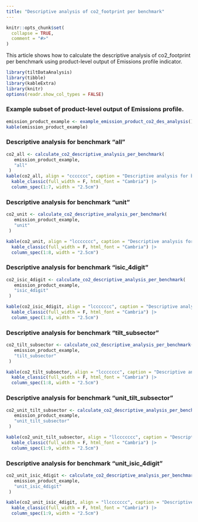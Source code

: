 ```yaml
---
title: "Descriptive analysis of co2_footprint per benchmark"
---
```


```r
knitr::opts_chunk$set(
  collapse = TRUE,
  comment = "#>"
)
```

This article shows how to calculate the descriptive analysis of co2_footprint per
benchmark using product-level output of Emissions profile indicator.

```r
library(tiltDataAnalysis)
library(tibble)
library(kableExtra)
library(knitr)
options(readr.show_col_types = FALSE)
```

### Example subset of product-level output of Emissions profile.

```r
emission_product_example <- example_emission_product_co2_des_analysis()
kable(emission_product_example)
```

### Descriptive analysis for benchmark "all"
 
```r
co2_all <- calculate_co2_descriptive_analysis_per_benchmark(
   emission_product_example,
   "all"
 )
kable(co2_all, align = "ccccccc", caption = "Descriptive analysis for benchmark `all`", escape = F) |>
  kable_classic(full_width = F, html_font = "Cambria") |>
  column_spec(1:7, width = "2.5cm") 
```

### Descriptive analysis for benchmark "unit"
 
```r
co2_unit <- calculate_co2_descriptive_analysis_per_benchmark(
   emission_product_example,
   "unit"
 )

kable(co2_unit, align = "lccccccc", caption = "Descriptive analysis for benchmark `unit`", escape = F) |>
  kable_classic(full_width = F, html_font = "Cambria") |>
  column_spec(1:8, width = "2.5cm")
```

### Descriptive analysis for benchmark "isic_4digit"
 
```r
co2_isic_4digit <- calculate_co2_descriptive_analysis_per_benchmark(
   emission_product_example,
   "isic_4digit"
 )

kable(co2_isic_4digit, align = "lccccccc", caption = "Descriptive analysis for benchmark `isic_4digit`", escape = F) |>
  kable_classic(full_width = F, html_font = "Cambria") |>
  column_spec(1:8, width = "2.5cm")
```

### Descriptive analysis for benchmark "tilt_subsector"
 
```r
co2_tilt_subsector <- calculate_co2_descriptive_analysis_per_benchmark(
   emission_product_example,
   "tilt_subsector"
 )

kable(co2_tilt_subsector, align = "lccccccc", caption = "Descriptive analysis for benchmark `tilt_subsector`", escape = F) |>
  kable_classic(full_width = F, html_font = "Cambria") |>
  column_spec(1:8, width = "2.5cm")
```

### Descriptive analysis for benchmark "unit_tilt_subsector"
 
```r
co2_unit_tilt_subsector <- calculate_co2_descriptive_analysis_per_benchmark(
   emission_product_example,
   "unit_tilt_subsector"
 )

kable(co2_unit_tilt_subsector, align = "llccccccc", caption = "Descriptive analysis for benchmark `unit_tilt_subsector`", escape = F) |>
  kable_classic(full_width = F, html_font = "Cambria") |>
  column_spec(1:9, width = "2.5cm")
```

### Descriptive analysis for benchmark "unit_isic_4digit"
 
```r
co2_unit_isic_4digit <- calculate_co2_descriptive_analysis_per_benchmark(
   emission_product_example,
   "unit_isic_4digit"
 )

kable(co2_unit_isic_4digit, align = "llccccccc", caption = "Descriptive analysis for benchmark `unit_isic_4digit`", escape = F) |>
  kable_classic(full_width = F, html_font = "Cambria") |>
  column_spec(1:9, width = "2.5cm")
```
